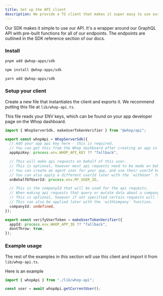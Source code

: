 ```yaml
---
title: Set up the API client
description: We provide a TS client that makes it super easy to use our API. We highly recommend you use this client.
---
```


Our SDK makes it simple to use our API. It's a wrapper around our GraphQL API with pre-built functions for all of our endpoints. The endpoints are outlined in the SDK reference section of our docs.



### Install


<CodeGroup>

```bash pnpm
pnpm add @whop-apps/sdk
```

```bash npm
npm install @whop-apps/sdk
```

```bash yarn
yarn add @whop-apps/sdk
```

</CodeGroup>

### Setup your client

Create a new file that instantiates the client and exports it. We recommend putting this file at `lib/whop-api.ts`.

This file reads your ENV keys, which can be found on your app developer page on the Whop dashboard.

```ts
import { WhopServerSdk, makeUserTokenVerifier } from "@whop/api";

export const whopApi = WhopServerSdk({
  // Add your app api key here - this is required.
  // You can get this from the Whop dashboard after creating an app in the "API Keys" section.
  appApiKey: process.env.WHOP_API_KEY ?? "fallback",

  // This will make api requests on behalf of this user.
  // This is optional, however most api requests need to be made on behalf of a user.
  // You can create an agent user for your app, and use their userId here.
  // You can also apply a different userId later with the `withUser` function.
  onBehalfOfUserId: process.env.MY_USER_ID,

  // This is the companyId that will be used for the api requests.
  // When making api requests that query or mutate data about a company, you need to specify the companyId.
  // This is optional, however if not specified certain requests will fail.
  // This can also be applied later with the `withCompany` function.
  companyId: undefined,
});

export const verifyUserToken = makeUserTokenVerifier({
  appId: process.env.WHOP_APP_ID ?? "fallback",
  dontThrow: true,
});

```

### Example usage
The rest of the examples in this section will use this client and import it from `lib/whop-api.ts`.

Here is an example

```ts
import { whopApi } from "./lib/whop-api";

const user = await whopApi.getCurrentUser();
```

